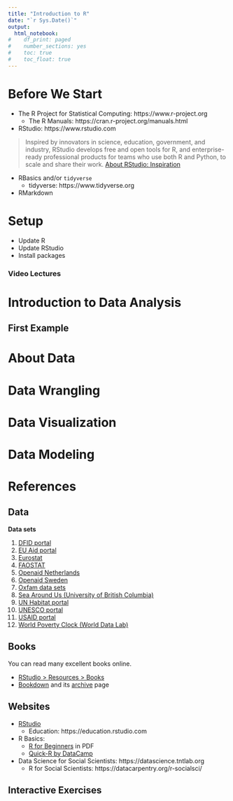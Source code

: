 ```yaml
---
title: "Introduction to R"
date: "`r Sys.Date()`"
output: 
  html_notebook:
#    df_print: paged
#    number_sections: yes
#    toc: true
#    toc_float: true
---
```

# Before We Start

* The R Project for Statistical Computing: https://www.r-project.org
  - The R Manuals: https://cran.r-project.org/manuals.html
* RStudio: https://www.rstudio.com

> Inspired by innovators in science, education, government, and industry, RStudio develops free and open tools for R, and enterprise-ready professional products for teams who use both R and Python, to scale and share their work. [About RStudio: Inspiration](https://www.rstudio.com/about/)

* RBasics and/or `tidyverse`
  - tidyverse: https://www.tidyverse.org
* RMarkdown

# Setup

* Update R
* Update RStudio
* Install packages

### Video Lectures {-}

# Introduction to Data Analysis

## First Example


# About Data


# Data Wrangling


# Data Visualization


# Data Modeling


# References

## Data

**Data sets**

1. [DFID portal](https://devtracker.dfid.gov.uk/)
2. [EU Aid portal](https://euaidexplorer.ec.europa.eu/)
3. [Eurostat](https://ec.europa.eu/eurostat)
4. [FAOSTAT](http://www.fao.org/faostat/en/#home)
5. [Openaid Netherlands](http://openaid.nl/)
6. [Openaid Sweden](http://openaid.se/aid/)
7. [Oxfam data sets](https://policy-practice.oxfam.org.uk/our-approach/accountability-and-transparency/our-data)
8. [Sea Around Us (University of British Columbia)](http://www.seaaroundus.org/data/#/eez)
9. [UN Habitat portal](http://open.unhabitat.org/)
10. [UNESCO portal](http://opendata.unesco.org/)
12. [USAID portal](http://open.undp.org/)
13. [World Poverty Clock (World Data Lab)](https://aidscape.usaid.gov/)


## Books

You can read many excellent books online.

* [RStudio > Resources > Books](https://www.rstudio.com/resources/books/)
* [Bookdown](https://bookdown.org) and its [archive](https://bookdown.org/home/archive/) page

## Websites

* [RStudio](https://www.rstudio.com)
  - Education: https://education.rstudio.com
* R Basics:
  - [R for Beginners](https://cran.r-project.org/doc/contrib/Paradis-rdebuts_en.pdf) in PDF
  - [Quick-R by DataCamp](https://www.statmethods.net/r-tutorial/index.html)
* Data Science for Social Scientists: https://datascience.tntlab.org
  - R for Social Scientists: https://datacarpentry.org/r-socialsci/

## Interactive Exercises


